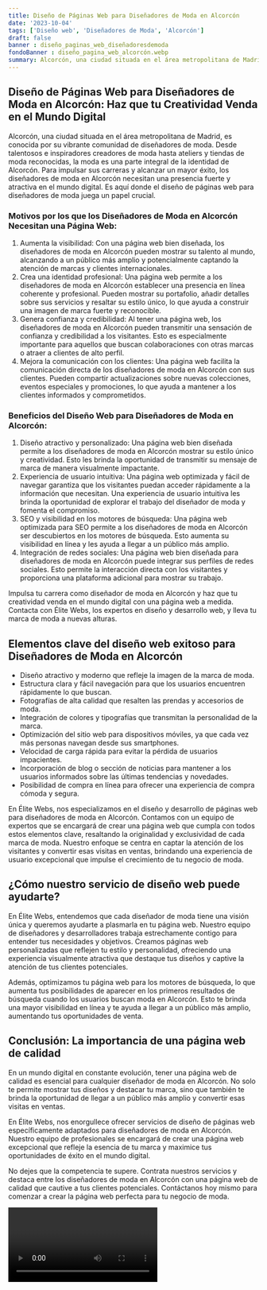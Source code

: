 ```yaml
---
title: Diseño de Páginas Web para Diseñadores de Moda en Alcorcón
date: '2023-10-04'
tags: ['Diseño web', 'Diseñadores de Moda', 'Alcorcón']
draft: false
banner : diseño_paginas_web_diseñadoresdemoda
fondoBanner : diseño_pagina_web_alcorcón.webp
summary: Alcorcón, una ciudad situada en el área metropolitana de Madrid, es conocida por su vibrante comunidad de diseñadores de moda. Desde talentosos e inspiradores creadores de moda hasta ateliers y tiendas de moda reconocidas, la moda es una parte integral de la identidad de Alcorcón. Para impulsar sus carreras y alcanzar un mayor éxito, los diseñadores de moda en Alcorcón necesitan una presencia fuerte y atractiva en el mundo digital. Es aquí donde el diseño de páginas web para diseñadores de moda juega un papel crucial.
---
```


## Diseño de Páginas Web para Diseñadores de Moda en Alcorcón: Haz que tu Creatividad Venda en el Mundo Digital

Alcorcón, una ciudad situada en el área metropolitana de Madrid, es conocida por su vibrante comunidad de diseñadores de moda. Desde talentosos e inspiradores creadores de moda hasta ateliers y tiendas de moda reconocidas, la moda es una parte integral de la identidad de Alcorcón. Para impulsar sus carreras y alcanzar un mayor éxito, los diseñadores de moda en Alcorcón necesitan una presencia fuerte y atractiva en el mundo digital. Es aquí donde el diseño de páginas web para diseñadores de moda juega un papel crucial.

### Motivos por los que los Diseñadores de Moda en Alcorcón Necesitan una Página Web:

1. Aumenta la visibilidad: Con una página web bien diseñada, los diseñadores de moda en Alcorcón pueden mostrar su talento al mundo, alcanzando a un público más amplio y potencialmente captando la atención de marcas y clientes internacionales.
2. Crea una identidad profesional: Una página web permite a los diseñadores de moda en Alcorcón establecer una presencia en línea coherente y profesional. Pueden mostrar su portafolio, añadir detalles sobre sus servicios y resaltar su estilo único, lo que ayuda a construir una imagen de marca fuerte y reconocible.
3. Genera confianza y credibilidad: Al tener una página web, los diseñadores de moda en Alcorcón pueden transmitir una sensación de confianza y credibilidad a los visitantes. Esto es especialmente importante para aquellos que buscan colaboraciones con otras marcas o atraer a clientes de alto perfil.
4. Mejora la comunicación con los clientes: Una página web facilita la comunicación directa de los diseñadores de moda en Alcorcón con sus clientes. Pueden compartir actualizaciones sobre nuevas colecciones, eventos especiales y promociones, lo que ayuda a mantener a los clientes informados y comprometidos.

### Beneficios del Diseño Web para Diseñadores de Moda en Alcorcón:

1. Diseño atractivo y personalizado: Una página web bien diseñada permite a los diseñadores de moda en Alcorcón mostrar su estilo único y creatividad. Esto les brinda la oportunidad de transmitir su mensaje de marca de manera visualmente impactante.
2. Experiencia de usuario intuitiva: Una página web optimizada y fácil de navegar garantiza que los visitantes puedan acceder rápidamente a la información que necesitan. Una experiencia de usuario intuitiva les brinda la oportunidad de explorar el trabajo del diseñador de moda y fomenta el compromiso.
3. SEO y visibilidad en los motores de búsqueda: Una página web optimizada para SEO permite a los diseñadores de moda en Alcorcón ser descubiertos en los motores de búsqueda. Esto aumenta su visibilidad en línea y les ayuda a llegar a un público más amplio.
4. Integración de redes sociales: Una página web bien diseñada para diseñadores de moda en Alcorcón puede integrar sus perfiles de redes sociales. Esto permite la interacción directa con los visitantes y proporciona una plataforma adicional para mostrar su trabajo.

Impulsa tu carrera como diseñador de moda en Alcorcón y haz que tu creatividad venda en el mundo digital con una página web a medida. Contacta con Élite Webs, los expertos en diseño y desarrollo web, y lleva tu marca de moda a nuevas alturas.

<GifSeo />

<Cta />

## Elementos clave del diseño web exitoso para Diseñadores de Moda en Alcorcón

- Diseño atractivo y moderno que refleje la imagen de la marca de moda.
- Estructura clara y fácil navegación para que los usuarios encuentren rápidamente lo que buscan.
- Fotografías de alta calidad que resalten las prendas y accesorios de moda.
- Integración de colores y tipografías que transmitan la personalidad de la marca.
- Optimización del sitio web para dispositivos móviles, ya que cada vez más personas navegan desde sus smartphones.
- Velocidad de carga rápida para evitar la pérdida de usuarios impacientes.
- Incorporación de blog o sección de noticias para mantener a los usuarios informados sobre las últimas tendencias y novedades.
- Posibilidad de compra en línea para ofrecer una experiencia de compra cómoda y segura.

En Élite Webs, nos especializamos en el diseño y desarrollo de páginas web para diseñadores de moda en Alcorcón. Contamos con un equipo de expertos que se encargará de crear una página web que cumpla con todos estos elementos clave, resaltando la originalidad y exclusividad de cada marca de moda. Nuestro enfoque se centra en captar la atención de los visitantes y convertir esas visitas en ventas, brindando una experiencia de usuario excepcional que impulse el crecimiento de tu negocio de moda.

## ¿Cómo nuestro servicio de diseño web puede ayudarte?

En Élite Webs, entendemos que cada diseñador de moda tiene una visión única y queremos ayudarte a plasmarla en tu página web. Nuestro equipo de diseñadores y desarrolladores trabaja estrechamente contigo para entender tus necesidades y objetivos. Creamos páginas web personalizadas que reflejen tu estilo y personalidad, ofreciendo una experiencia visualmente atractiva que destaque tus diseños y captive la atención de tus clientes potenciales.

Además, optimizamos tu página web para los motores de búsqueda, lo que aumenta tus posibilidades de aparecer en los primeros resultados de búsqueda cuando los usuarios buscan moda en Alcorcón. Esto te brinda una mayor visibilidad en línea y te ayuda a llegar a un público más amplio, aumentando tus oportunidades de venta.

## Conclusión: La importancia de una página web de calidad

En un mundo digital en constante evolución, tener una página web de calidad es esencial para cualquier diseñador de moda en Alcorcón. No solo te permite mostrar tus diseños y destacar tu marca, sino que también te brinda la oportunidad de llegar a un público más amplio y convertir esas visitas en ventas.

En Élite Webs, nos enorgullece ofrecer servicios de diseño de páginas web específicamente adaptados para diseñadores de moda en Alcorcón. Nuestro equipo de profesionales se encargará de crear una página web excepcional que refleje la esencia de tu marca y maximice tus oportunidades de éxito en el mundo digital.

No dejes que la competencia te supere. Contrata nuestros servicios y destaca entre los diseñadores de moda en Alcorcón con una página web de calidad que cautive a tus clientes potenciales. Contáctanos hoy mismo para comenzar a crear la página web perfecta para tu negocio de moda.

<Video />

<CtaBot job='Diseñadores de Moda' city='Alcorcón'/>

<Gmaps query='Alcorcón+españa+maps' />